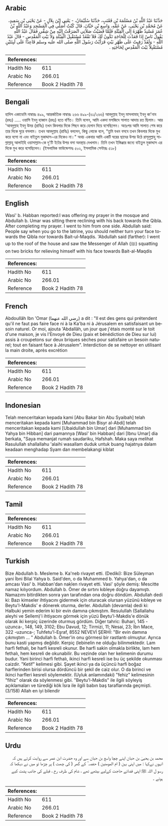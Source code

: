 ## Arabic


<div dir="rtl" lang="ar" style={{fontSize:'larger',backgroundColor:'#f8f9fa',padding:20}}>
حَدَّثَنَا عَبْدُ اللَّهِ بْنُ مَسْلَمَةَ بْنِ قَعْنَبٍ، حَدَّثَنَا سُلَيْمَانُ، - يَعْنِي ابْنَ بِلاَلٍ - عَنْ يَحْيَى بْنِ سَعِيدٍ، عَنْ مُحَمَّدِ بْنِ يَحْيَى، عَنْ عَمِّهِ، وَاسِعِ بْنِ حَبَّانَ، قَالَ كُنْتُ أُصَلِّي فِي الْمَسْجِدِ وَعَبْدُ اللَّهِ بْنُ عُمَرَ مُسْنِدٌ ظَهْرَهُ إِلَى الْقِبْلَةِ فَلَمَّا قَضَيْتُ صَلاَتِي انْصَرَفْتُ إِلَيْهِ مِنْ شِقِّي فَقَالَ عَبْدُ اللَّهِ يَقُولُ نَاسٌ إِذَا قَعَدْتَ لِلْحَاجَةِ تَكُونُ لَكَ فَلاَ تَقْعُدْ مُسْتَقْبِلَ الْقِبْلَةِ وَلاَ بَيْتِ الْمَقْدِسِ - قَالَ عَبْدُ اللَّهِ - وَلَقَدْ رَقِيتُ عَلَى ظَهْرِ بَيْتٍ فَرَأَيْتُ رَسُولَ اللَّهِ صلى الله عليه وسلم قَاعِدًا عَلَى لَبِنَتَيْنِ مُسْتَقْبِلاً بَيْتَ الْمَقْدِسِ لِحَاجَتِهِ ‏.‏
</div>
<div style={{backgroundColor:'#f8f9fa',padding:20, marginBottom: 10}}><table> <thead> <tr> <th>References:</th> <th></th> </tr> </thead> <tbody><tr><td>Hadith No</td><td>611</td></tr><tr><td>Arabic No</td><td>266.01</td></tr><tr><td>Reference</td><td>Book 2 Hadith 78</td></tr></tbody></table></div>

## Bengali


<div dir="ltr" lang="bn" style={{fontSize:'larger',backgroundColor:'#f8f9fa',padding:20}}>
হাদিস একাডেমি নাম্বারঃ ৪৯৯, আন্তর্জাতিক নাম্বারঃ ২৬৬ ৪৯৯-(৬১/২৬৬) আবদুল্লাহ ইবনু মাসলামাহ্ ইবনু কা'নাব (রহঃ) ..... ওয়াসি ইবনু হাব্বান (রহঃ) হতে বর্ণিত। তিনি বলেন, আমি একদা মসজিদে সালাত আদায় রত ছিলাম। আর 'আবদুল্লাহ ইবনু উমর (রাযিঃ) তখন কিবলার দিকে পিছন করে হেলান দিয়ে বসেছিলেন। অতঃপর আমি সালাত শেষ করে তার দিকে ঘুরে বসলাম। তখন আবদুল্লাহ (রাযিঃ) বললেন, কিছু লোকে বলে, “তুমি যখন বসবে তখন কিবলার দিকে মুখ করে বসো না এবং বাইতুল মুকাদ্দাস-এর দিকেও না।" অথচ একবার আমি একটি ঘরের ছাদের উপর উঠে রাসূলুল্লাহু সাল্লাল্লাহু আলাইহি ওয়াসাল্লাম-কে দু'টি ইটের উপর বসা অবস্থায় দেখলাম। তিনি তখন ইস্তিঞ্জার জন্যে বাইতুল মুকাদ্দাস এর দিকে মুখ করে বসেছিলেন। (ইসলামিক ফাউন্ডেশনঃ ৫০২, ইসলামিক সেন্টারঃ ৫১৮)
</div>
<div style={{backgroundColor:'#f8f9fa',padding:20, marginBottom: 10}}><table> <thead> <tr> <th>References:</th> <th></th> </tr> </thead> <tbody><tr><td>Hadith No</td><td>611</td></tr><tr><td>Arabic No</td><td>266.01</td></tr><tr><td>Reference</td><td>Book 2 Hadith 78</td></tr></tbody></table></div>

## English


<div dir="ltr" lang="en" style={{fontSize:'larger',backgroundColor:'#f8f9fa',padding:20}}>
Wasi' b. Habban reported:I was offering my prayer in the mosque and Abdullah b. Umar was sitting there reclining with his back towards the Qibla. After completing my prayer. I went to him from one side. Abdullah said: People say when you go to the latrine, you should neither turn your face towards the Qibla nor towards Bait-ul-Maqdis. 'Abdullah said (farther): I went up to the roof of the house and saw the Messenger of Allah (ﷺ) squatting on two bricks for relieving himself with his face towards Bait-al-Maqdis
</div>
<div style={{backgroundColor:'#f8f9fa',padding:20, marginBottom: 10}}><table> <thead> <tr> <th>References:</th> <th></th> </tr> </thead> <tbody><tr><td>Hadith No</td><td>611</td></tr><tr><td>Arabic No</td><td>266.01</td></tr><tr><td>Reference</td><td>Book 2 Hadith 78</td></tr></tbody></table></div>

## French


<div dir="ltr" lang="fr" style={{fontSize:'larger',backgroundColor:'#f8f9fa',padding:20}}>
Abdoullâh Ibn 'Omar (رضي الله عنهما) a dit : "Il est des gens qui prétendent qu'il ne faut pas faire face ni à la Ka'ba ni à Jérusalem en satisfaisant un besoin naturel. Or moi, ajouta 'Abdallâh, un jour que j'étais monté sur le toit d'une maison, je vis l'Envoyé de Dieu (paix et bénédiction de Dieu sur lui) assis à croupetons sur deux briques sèches pour satisfaire un besoin naturel; tout en faisant face à Jérusalem". Interdiction de se nettoyer en utilisant la main droite, après excrétion
</div>
<div style={{backgroundColor:'#f8f9fa',padding:20, marginBottom: 10}}><table> <thead> <tr> <th>References:</th> <th></th> </tr> </thead> <tbody><tr><td>Hadith No</td><td>611</td></tr><tr><td>Arabic No</td><td>266.01</td></tr><tr><td>Reference</td><td>Book 2 Hadith 78</td></tr></tbody></table></div>

## Indonesian


<div dir="ltr" lang="id" style={{fontSize:'larger',backgroundColor:'#f8f9fa',padding:20}}>
Telah menceritakan kepada kami [Abu Bakar bin Abu Syaibah] telah menceritakan kepada kami [Muhammad bin Bisyr al-Abdi] telah menceritakan kepada kami [Ubaidullah bin Umar] dari [Muhammad bin Yahya bin Hibban] dari pamannya [Wasi' bin Habban] dari [Ibnu Umar] dia berkata, "Saya memanjat rumah saudariku, Hafshah. Maka saya melihat Rasulullah shallallahu 'alaihi wasallam duduk untuk buang hajatnya dalam keadaan menghadap Syam dan membelakangi kiblat
</div>
<div style={{backgroundColor:'#f8f9fa',padding:20, marginBottom: 10}}><table> <thead> <tr> <th>References:</th> <th></th> </tr> </thead> <tbody><tr><td>Hadith No</td><td>611</td></tr><tr><td>Arabic No</td><td>266.01</td></tr><tr><td>Reference</td><td>Book 2 Hadith 78</td></tr></tbody></table></div>

## Tamil


<div dir="ltr" lang="ta" style={{fontSize:'larger',backgroundColor:'#f8f9fa',padding:20}}>

</div>
<div style={{backgroundColor:'#f8f9fa',padding:20, marginBottom: 10}}><table> <thead> <tr> <th>References:</th> <th></th> </tr> </thead> <tbody><tr><td>Hadith No</td><td>611</td></tr><tr><td>Arabic No</td><td>266.01</td></tr><tr><td>Reference</td><td>Book 2 Hadith 78</td></tr></tbody></table></div>

## Turkish


<div dir="ltr" lang="tr" style={{fontSize:'larger',backgroundColor:'#f8f9fa',padding:20}}>
Bize Abdullah b. Mesleme b. Ka'neb rivayet etti. (Dediki): Bize Süleyman yani İbni Bilal Yahya b. Said'den, o da Muhammed b. Yahya'dan, o da amcası Vasi' b. Habban'dan naklen rivayet etti. Vasi' şöyle demiş: Mescitte namaz kılıyordum. Abdullah b. Ömer de sırtını kıbleye doğru dayamıştı. Namazımı bitirdikten sonra yan tarafından ona doğru döndüm. Abdullah dedi ki: Bazı kimseler ihtiyacını gidermek için oturacak olursan yüzünü kıbleye ve Beytu'l-Makdis' e dönerek oturma, derler. Abdullah (devamla) dedi ki: Halbuki yemin ederim ki bir evin damına çıkmıştım. Resulullah (Sallallahu aleyhi ve Sellem)'i ihtiyacını görmek için yüzü Beytu'l-Makdis'e dönük olarak iki kerpiç üzerinde oturmuş gördüm. Diğer tahric: Buhari, 145 -uzunca-, 148, 149, 3102; Ebu Davud, 12; Tirmizi, 11; Nesai, 23; İbn Mace, 322 -uzunca-; Tuhfetu'l-Eşraf, 8552 NEVEVİ ŞERHİ: "Bir evin damına çıkmıştım ... " Abdullah b. Ömer'in onu görmesi bir rastlantı olmuştur. Ayrıca bunu kasti yapmış değildir. Kerpiç (lebinelin ne olduğu bilinmektedir. Lam harfi fethalı, be harfi kesreli okunur. Be harfi sakin olmakla birlikte, lam hem fethalı, hem kesreli de okunabilir. Bu vezinde olan her kelimenin durumu budur. Yani birinci harfi fethalı, ikinci harfi kesreli ise bu üç şekilde okunması caizdir. "Ketif" kelimesi gibi. Şayet ikinci ya da üçüncü harfi boğaz harflerinden birisi olursa dördüncü bir şekil de caiz olur. O da birinci ve ikinci harfleri kesreli söylemektir. (Uyluk anlamındaki) "fehiz" kelimesinin "fihiz" olarak da söylenmesi gibi. "Beytu'l-Makdis" ile ilgili söyleyiş açıklamaları ve türediği kök İsra ile ilgili babın baş taraflarında geçmişti. (3/158) Allah en iyi bilendir
</div>
<div style={{backgroundColor:'#f8f9fa',padding:20, marginBottom: 10}}><table> <thead> <tr> <th>References:</th> <th></th> </tr> </thead> <tbody><tr><td>Hadith No</td><td>611</td></tr><tr><td>Arabic No</td><td>266.01</td></tr><tr><td>Reference</td><td>Book 2 Hadith 78</td></tr></tbody></table></div>

## Urdu


<div dir="rtl" lang="ur" style={{fontSize:'larger',backgroundColor:'#f8f9fa',padding:20}}>
محمد بن یحییٰ بن حبان اپنے چچا واسع بن حبان سے اور وہ حضرت ابن عمر سے روایت کرتے ہیں کہ انہوں نےکہا : میں اپنی بہن ( ام المومنین ) حفصہ ؓ کے گھر ( کی چھت ) پر چڑھا تو میں نے دیکھا کہ رسو ل اللہ ﷺ اپنی قضائے حاجت کےلیے بیٹھے تھے ، شام کی طرف رخ ، قبلے کی جانب پشت کیے ہوئے ۔
</div>
<div style={{backgroundColor:'#f8f9fa',padding:20, marginBottom: 10}}><table> <thead> <tr> <th>References:</th> <th></th> </tr> </thead> <tbody><tr><td>Hadith No</td><td>611</td></tr><tr><td>Arabic No</td><td>266.01</td></tr><tr><td>Reference</td><td>Book 2 Hadith 78</td></tr></tbody></table></div>